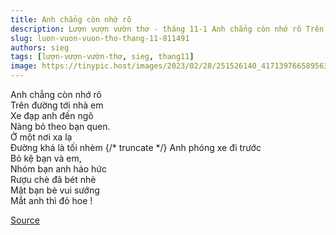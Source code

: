 ```yaml
---
title: Anh chẳng còn nhớ rõ
description: Lượn vượn vườn thơ - tháng 11-1 Anh chẳng còn nhớ rõ Trên đường tới nhà em
slug: luon-vuon-vuon-tho-thang-11-811491
authors: sieg
tags: [lượn-vượn-vườn-thơ, sieg, thang11]
image: https://tinypic.host/images/2023/02/28/251526140_417139766589563_1029035737564419974_n.th.jpg
---
```


Anh chẳng còn nhớ rõ\
Trên đường tới nhà em\
Xe đạp anh đến ngõ\
Nàng bỏ theo bạn quen.\
Ở một nơi xa lạ\
Đường khá là tối nhèm
{/* truncate */}
Anh phóng xe đi trước\
Bỏ kệ bạn và em,\
Nhóm bạn anh háo hức\
Rượu chè đã bét nhè\
Mặt bạn bè vui sướng\
Mắt anh thì đỏ hoe !

[Source](https://www.facebook.com/ape.poem/posts/pfbid0HFNEWYU5xVAMdB2JKwTECXHqm55ctrWQ55kVgZXGQ1HvoTWxGepVR1WqSSKyNqDBl)
